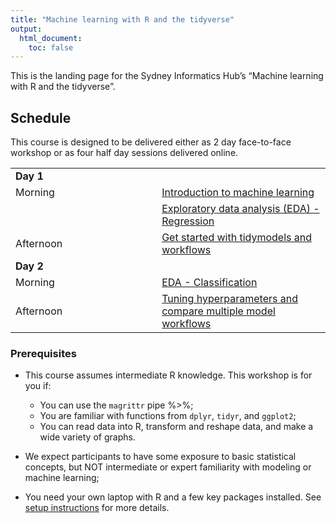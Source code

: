 ```yaml
---
title: "Machine learning with R and the tidyverse"
output:
  html_document:
    toc: false
---
```


This is the landing page for the Sydney Informatics Hub's  "Machine learning with R and the tidyverse". 

## Schedule

This course is designed to be delivered either as 2 day face-to-face workshop or as four half day sessions delivered online.

|  |  | 
| ------ | :------ | 
| **Day 1** | 
|  Morning  |  [Introduction to machine learning](Introduction.qmd) |
|    |  [Exploratory data analysis (EDA) - Regression](100_regression/step1.qmd) |
|  Afternoon  |  [Get started with tidymodels and workflows](100_regression/step2.qmd) |   
| **Day 2** | 
|  Morning  |  [EDA - Classification](200_classification/step1.qmd) |
|  Afternoon  |  [Tuning hyperparameters and compare multiple model workflows](200_classification/step2.qmd)  | 

::: {.callout-important}

### Prerequisites

- This course assumes intermediate R knowledge. This workshop is for you if:

  + You can use the `magrittr` pipe %>%;
  + You are familiar with functions from `dplyr`, `tidyr`, and `ggplot2`;
  + You can read data into R, transform and reshape data, and make a wide variety of graphs.
- We expect participants to have some exposure to basic statistical concepts, but NOT intermediate or expert familiarity with modeling or machine learning;
- You need your own laptop with R and a few key packages installed. See [setup instructions](00_setup.qmd) for more details.
:::
